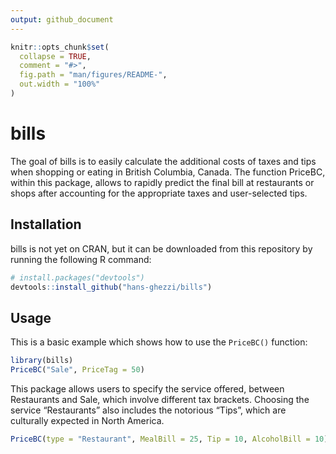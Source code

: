 ```yaml
---
output: github_document
---
```


<!-- README.md is generated from README.Rmd. Please edit that file -->

```r
knitr::opts_chunk$set(
  collapse = TRUE,
  comment = "#>",
  fig.path = "man/figures/README-",
  out.width = "100%"
)
```

# bills

<!-- badges: start -->
<!-- badges: end -->

The goal of bills is to easily calculate the additional costs of taxes and tips when shopping or eating in British Columbia, Canada. The function PriceBC, within this package, allows to rapidly predict the final bill at restaurants or shops after accounting for the appropriate taxes and user-selected tips. 

## Installation

bills is not yet on CRAN, but it can be downloaded from this repository by running the following R command:

``` r
# install.packages("devtools")
devtools::install_github("hans-ghezzi/bills")
```
## Usage

This is a basic example which shows how to use the `PriceBC()` function:

```r
library(bills)
PriceBC("Sale", PriceTag = 50)
```

This package allows users to specify the service offered, between Restaurants and Sale, which involve different tax brackets. Choosing the service "Restaurants" also includes the notorious "Tips", which are culturally expected in North America.


```r
PriceBC(type = "Restaurant", MealBill = 25, Tip = 10, AlcoholBill = 10)
```
